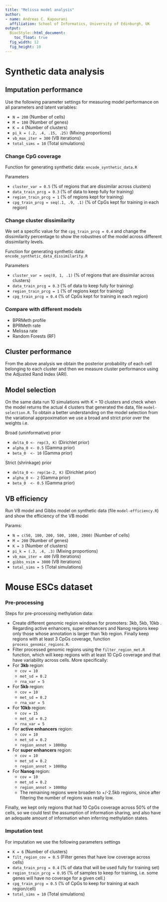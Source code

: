 ```yaml
---
title: "Melissa model analysis"
author:
- name: Andreas C. Kapourani
  affiliation: School of Informatics, University of Edinburgh, UK
output: 
  BiocStyle::html_document:
    toc_float: true 
  fig_width: 12 
  fig_height: 10 
---
```



# Synthetic data analysis
## Imputation performance
Use the following parameter settings for measuring model performance on all parameters and latent variables:

* `N = 200` (Number of cells)
* `M = 100` (Number of genes)
* `K = 4` (Number of clusters)
* `pi_k = (.2, .4, .15, .25)` (Mixing proportions)
* `vb_max_iter = 300` (VB iterations)
* `total_sims = 10` (Total simulations)

### Change CpG coverage
Function for generating synthetic data: `encode_synthetic_data.R`

Parameters

* `cluster_var = 0.5`                (% of regions that are dissimilar across clusters)
* `data_train_prcg = 0.3`            (% of data to keep fully for training)
* `region_train_prcg = 1`            (% of regions kept for training)
* `cpg_train_prcg = seq(.1, .9, .1)` (% of CpGs kept for training in each region)

### Change cluster dissimilarity 
We set a specific value for the `cpg_train_prcg = 0.4` and change the dissimilarity percentage to show the robustnes of the model across different dissimilarity levels.

Function for generating synthetic data: `encode_synthetic_data_dissimilarity.R`

Parameters

* `cluster_var = seq(0, 1, .1)`     (% of regions that are dissimilar across clusters)
* `data_train_prcg = 0.3`           (% of data to keep fully for training)
* `region_train_prcg = 1`           (% of regions kept for training)
* `cpg_train_prcg = 0.4`            (% of CpGs kept for training in each region)

### Compare with different models
* BPRMeth profile
* BPRMeth rate
* Melissa rate
* Random Forests (RF)

## Cluster performance

From the above analysis we obtain the posterior probability of each cell belonging to each cluster and then we measure cluster performance using the Adjusted Rand Index (ARI).

## Model selection
On the same data run 10 simulations with K = 10 clusters and check when the model returns the actual 4 clusters that generated the data, file `model-selection.R`. To obtain a better understanding on the model selection from the variational apprpoximation we use a broad and strict prior over the weights i.e.

Broad (uninformative) prior

* `delta_0 <- rep(3, K)`      (Dirichlet prior)
* `alpha_0 <- 0.5`            (Gamma prior)
* `beta_0  <- 10`             (Gamma prior)

Strict (shrinkage) prior

* `delta_0 <- rep(1e-2, K)`      (Dirichlet prior)
* `alpha_0 <- 2`                 (Gamma prior)
* `beta_0  <- 0.5`               (Gamma prior)


## VB efficiency
Run VB model and Gibbs model on synthetic data (file `model-efficiency.R`) and show the efficiency of the VB model

Params:

* `N = c(50, 100, 200, 500, 1000, 2000)` (Number of cells)
* `M = 200`                              (Number of genes)
* `K = 3`                                (Number of clusters)
* `pi_k = (.3, .4, .3)`                  (Mixing proportions)
* `vb_max_iter = 400`                    (VB iterations)
* `gibbs_nsim = 3000`                    (VB iterations)
* `total_sims = 5`                       (Total simulations)


# Mouse ESCs dataset

### Pre-processing
Steps for pre-processing methylation data:

* Create different genomic region windows for promoters: 3kb, 5kb, 10kb . Regarding active enhancers, super enhancers and Nanog regions keep only those whose annotation is larger than 1kb region. Finally keep regions with at least 3 CpGs coverage, function `process_genomic_regions.R`.
* Filter processed genomic regions using the `filter_region_met.R` function, which will keep regions with at least 10 CpG coverage and that have variability across cells. More specifically:
* For __3kb__ region:
    + `cov = 10`
    + `met_sd = 0.2`
    + `rna_var = 5`
* For __5kb__ region:
    + `cov = 10`
    + `met_sd = 0.2`
    + `rna_var = 5`
* For __10kb__ region:
    + `cov = 15`
    + `met_sd = 0.2`
    + `rna_var = 5`
* For __active enhancers__ region:
    + `cov = 10`
    + `met_sd = 0.2`
    + `region_annot > 1000bp`
* For __super enhancers__ region:
    + `cov = 10`
    + `met_sd = 0.2`
    + `region_annot > 1000bp`
* For __Nanog__ region:
    + `cov = 10`
    + `met_sd = 0.2`
    + `region_annot > 1000bp`
    + The remaining regions were broaden to +/-2.5kb regions, since after filtering the number of regions was really low.
    
Finally, we kept only regions that had 10 CpGs coverage across 50% of the cells, so we could test the assumption of information sharing, and also have an adequate amount of information when inferring methylation states.

### Imputation test

For imputation we use the following parameters settings

* `K = 6` (Number of clusters)
* `filt_region_cov = 0.5` (Filter genes that have low coverage across cells)
* `data_train_prcg = 0.4` (% of data that will be used fully for training set)
* `region_train_prcg = 0.95` (% of samples to keep for training, i.e. some genes will have no coverage for a given cell.)
* `cpg_train_prcg = 0.5` (% of CpGs to keep for training at each region/cell)
* `total_sims = 10` (Total simulations)
